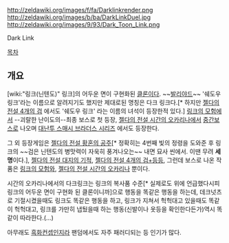 http://zeldawiki.org/images/f/fa/Darklinkrender.png
http://zeldawiki.org/images/b/ba/DarkLinkDuel.jpg
http://zeldawiki.org/images/9/93/Dark_Toon_Link.png

Dark Link

[[목차]]
== 개요 ==
[wiki:"링크(닌텐도)" 링크]의 어두운 면이 구현화된 [[클론]]이다. ~~[[발리야드]]~~ '쉐도우 링크'라는 이름으로 알려지기도 했지만 제대로된 명칭은 다크 링크다.[* 하지만 [[젤다의 전설 4개의 검]] 에서도 '쉐도우 링크' 라는 이름의 녀석이 등장한적 있다.] [[링크의 모험]]에서 --괴랄한 난이도의--최종 보스로 첫 등장, [[젤다의 전설 시간의 오카리나]]에서 [[중간보스]]로 나오며 [[대난투 스매시 브라더스 시리즈]] 에서도 등장한다.

그 외 등장게임은 [[젤다의 전설 황혼의 공주]][* 정확히는 4번째 빛의 정령을 도와준 후 링크의 ~~검은 닌텐도의 병맛력이 자욱히 풍겨나오는~~ 내면 묘사 씬에서. 이땐 무려 '''세명'''이다.], [[젤다의 전설 대지의 기적]], [[젤다의 전설 4개의 검+]]등등, 그런데 보스로 나온 작품은 [[링크의 모험]]와, [[젤다의 전설 시간의 오카리나]] 뿐이다.

시간의 오카리나에서의 다크링크는  링크의 복사품 수준[* 실제로도 위에 언급했다시피 링크의 어두운 면이 구현화 된 클론이니까]으로 행동을 똑같은 행동을 하는데, 데크넛츠로 기절시켰을때도 링크도 똑같은 행동을 하고, 링크가 지쳐서 헉헉대고 있을때도 똑같이 헉헉대고, 링크를 가만히 냅뒀을때 하는 행동(신발이나 옷등을 확인한다든가)역시 똑같이 따라한다.(...)

아무래도 [[흑화]]컨셉인지라 팬덤에서도 자주 패러디되는 등 인기가 많다.

